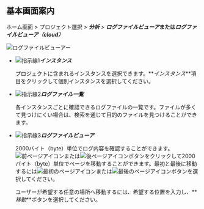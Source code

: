 ## 基本画面案内

ホーム画面 > プロジェクト選択 > **_分析_** > **_ログファイルビューア_**または**_ログファイルビューア（cloud）_**

![ログファイルビューアー](/img/analysis-log-viewer.png)

-   ![指示線1](/img/number-01.png)**_インスタンス_**

    プロジェクトに含まれるインスタンスを選択できます。**_インスタンス_**項目をクリックして個別インスタンスを選択してください。

-   ![指示線2](/img/number-02.png)**_ログファイル一覧_**

    各インスタンスごとに確認できるログファイルの一覧です。ファイルが多くて見つけにくい場合は、検索を通じて目的のファイルを見つけることができます。

-   ![指示線3](/img/number-03.png)**_ログファイルビューア_** 

    2000バイト（byte）単位でログ内容を確認することができます。![前ページアイコン](/img/left-arrow.svg)または![後ページアイコン](/img/right-arrow.svg)ボタンをクリックして2000バイト（byte）単位でページを移動することができます。最初と最後に移動するには![最初のページアイコン](/img/ico-first.svg)または![最後のページアイコン](/img/ico-last.svg)ボタンを選択してください。

    ユーザーが希望する任意の場所へ移動するには、希望する位置を入力し、**_移動_**ボタンを選択してください。
